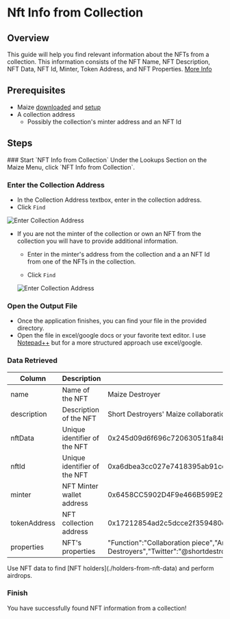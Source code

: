
# Nft Info from Collection

## Overview

This guide will help you find relevant information about the NFTs from a collection. This information consists of the NFT Name, NFT Description, NFT Data, NFT Id, Minter, Token Address, and NFT Properties. [More Info](nft-info-from-collection#data-retrieved)

## Prerequisites

- Maize [downloaded](../download-maize) and [setup](../setup-maize)
- A collection address
  - Possibly the collection's minter address and an NFT Id

## Steps

<Steps>
  ### Start `NFT Info from Collection`
  Under the Lookups Section on the Maize Menu, click `NFT Info from Collection`.

  ### Enter the Collection Address
  - In the Collection Address textbox, enter in the collection address. 
  - Click `Find`

  ![Enter Collection Address](/images/tutorials/nftInfoFromCollection/collectionAddress.jpg)

  - If you are not the minter of the collection or own an NFT from the collection you will have to provide additional information.
    - Enter in the minter's address from the collection and a an NFT Id from one of the NFTs in the collection.

    - Click `Find`

    ![Enter Collection Address](/images/tutorials/nftInfoFromCollection/NftIdAndMinter.jpg)


  ### Open the Output File
  - Once the application finishes, you can find your file in the provided directory.
  - Open the file in excel/google docs or your favorite text editor. I use [Notepad++](https://notepad-plus-plus.org/) but for a more structured approach use excel/google.

<ImageStacking image1="/images/tutorials/nftInfoFromCollection/Final.jpg" image2="/images/tutorials/nftInfoFromCollection/OutputFile.jpg" />


  ### Data Retrieved
| Column | Description | Example |
|----------|----------|----------|
| name | Name of the NFT | Maize Destroyer |
| description | Description of the NFT   | Short Destroyers' Maize collaboration piece. |
| nftData   | Unique identifier of the NFT   | 0x245d09d6f696c72063051fa84b2a75af3a68cad587c1ccf1d160133603a421bf |
| nftId   | Unique identifier of the NFT   | 0xa6dbea3cc027e7418395ab91cc84a0d8b28a4eb15b82e3cfe9c459e6636d4d10 |
| minter   | NFT Minter wallet address    | 0x6458CC5902D4F9e466B599E220D1663C4718625A |
| tokenAddress   | NFT collection address   | 0x17212854ad2c5dcce2f359480c16f0f1f2bca518 |
| properties | NFT's properties   | "Function":"Collaboration piece","Artist":"Short Destroyers","Twitter":"@shortdestroyers" |

<Callout type="info" emoji="💡">
  Use NFT data to find [NFT holders](./holders-from-nft-data) and perform airdrops.
</Callout>

  ### Finish
  You have successfully found NFT information from a collection! 
  </Steps>

